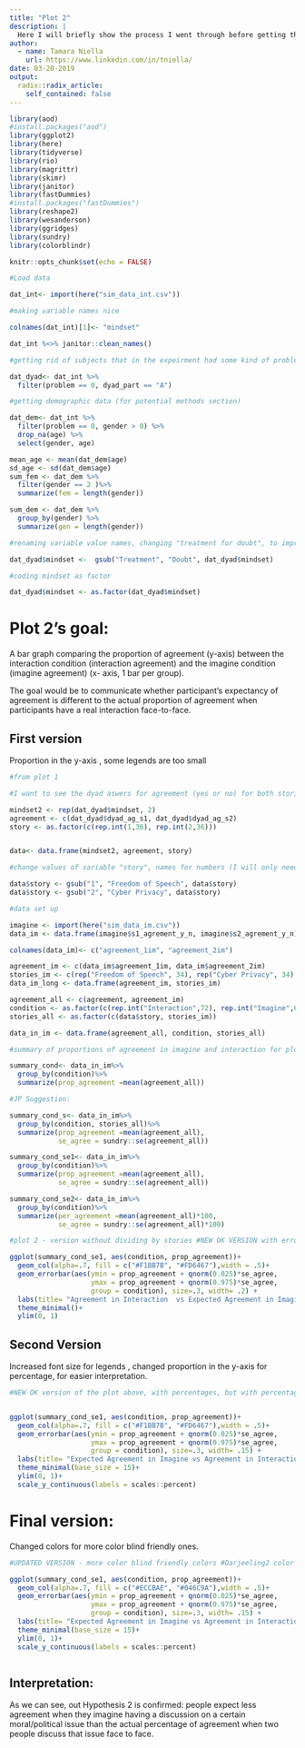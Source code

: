 ```yaml
---
title: "Plot 2"
description: |
  Here I will briefly show the process I went through before getting the final version of the second plot, together with its final version.
author:
  - name: Tamara Niella
    url: https://www.linkedin.com/in/tniella/
date: 03-20-2019
output:
  radix::radix_article:
    self_contained: false
---
```


```r

library(aod)
#install.packages("aod")
library(ggplot2)
library(here)
library(tidyverse)
library(rio)
library(magrittr)
library(skimr)
library(janitor)
library(fastDummies)
#install.packages("fastDummies")
library(reshape2)
library(wesanderson)
library(ggridges)
library(sundry)
library(colorblindr) 

knitr::opts_chunk$set(echo = FALSE)
```

```r

#Load data 

dat_int<- import(here("sim_data_int.csv"))

#making variable names nice 

colnames(dat_int)[1]<- "mindset"

dat_int %<>% janitor::clean_names()

#getting rid of subjects that in the expeirment had some kind of problem (did't complete task well etc), and I am only keeping data from one participant per dyad, since initially, I will only look at answers that dyads answered together (same answer for both participants, I only need one)

dat_dyad<- dat_int %>% 
  filter(problem == 0, dyad_part == "A") 

#getting demographic data (for potential methods section)

dat_dem<- dat_int %>% 
  filter(problem == 0, gender > 0) %>%
  drop_na(age) %>%
  select(gender, age)

mean_age <- mean(dat_dem$age)
sd_age <- sd(dat_dem$age)
sum_fem <- dat_dem %>% 
  filter(gender == 2 )%>%
  summarize(fem = length(gender))

sum_dem <- dat_dem %>% 
  group_by(gender) %>%
  summarize(gen = length(gender))

#renaming variable value names, changing "treatment for doubt", to improve explanation of study through graphs and analysis

dat_dyad$mindset <-  gsub("Treatment", "Doubt", dat_dyad$mindset)

#coding mindset as factor 

dat_dyad$mindset <- as.factor(dat_dyad$mindset)
```

# Plot 2's goal: 

A bar graph comparing the proportion of agreement (y-axis) between the interaction condition (interaction agreement) and the imagine condition (imagine agreement) (x- axis, 1 bar per group).

The goal would be to communicate whether participant’s expectancy of agreement is different to the actual proportion of agreement when participants have a real interaction face-to-face.

## First version 

Proportion in the y-axis , some legends are too small

```r


#from plot 1 

#I want to see the dyad aswers for agreement (yes or no) for both stories, then I will create a new data set with one variable for agreement, that will iclude agreement for stories one and 2 and another variable that will indicate whether that agreement belongs to story 1 (freedom of speech) or 2 (cyber privacy)

mindset2 <- rep(dat_dyad$mindset, 2)
agreement <- c(dat_dyad$dyad_ag_s1, dat_dyad$dyad_ag_s2)
story <- as.factor(c(rep.int(1,36), rep.int(2,36)))


data<- data.frame(mindset2, agreement, story)

#change values of variable "story", names for numbers (I will only need this if I decide to show the proportions of agreement for the different stories - which is not totally relevant to the results of the study, so I am still debating about it )

data$story <- gsub("1", "Freedom of Speech", data$story)
data$story <- gsub("2", "Cyber Privacy", data$story)

#data set up

imagine <- import(here("sim_data_im.csv"))
data_im <- data.frame(imagine$s1_agrement_y_n, imagine$s2_agrement_y_n)

colnames(data_im)<- c("agreement_1im", "agreement_2im")

agreement_im <- c(data_im$agreement_1im, data_im$agreement_2im)
stories_im <- c(rep("Freedom of Speech", 34), rep("Cyber Privacy", 34) )
data_im_long <- data.frame(agreement_im, stories_im)

agreement_all <- c(agreement, agreement_im)
condition <- as.factor(c(rep.int("Interaction",72), rep.int("Imagine",68)))
stories_all <- as.factor(c(data$story, stories_im))

data_in_im <- data.frame(agreement_all, condition, stories_all)

#summary of proportions of agreement in imagine and interaction for plot 2 

summary_cond<- data_in_im%>% 
  group_by(condition)%>%
  summarize(prop_agreement =mean(agreement_all))

#JP Suggestion: 

summary_cond_s<- data_in_im%>% 
  group_by(condition, stories_all)%>%
  summarize(prop_agreement =mean(agreement_all),
            se_agree = sundry::se(agreement_all))

summary_cond_se1<- data_in_im%>% 
  group_by(condition)%>%
  summarize(prop_agreement =mean(agreement_all),
            se_agree = sundry::se(agreement_all))

summary_cond_se2<- data_in_im%>% 
  group_by(condition)%>%
  summarize(per_agreement =mean(agreement_all)*100,
            se_agree = sundry::se(agreement_all)*100)

#plot 2 - version without dividing by stories #NEW OK VERSION with error bars 

ggplot(summary_cond_se1, aes(condition, prop_agreement))+
  geom_col(alpha=.7, fill = c("#F1BB7B", "#FD6467"),width = .5)+
  geom_errorbar(aes(ymin = prop_agreement + qnorm(0.025)*se_agree,
                    ymax = prop_agreement + qnorm(0.975)*se_agree,
                    group = condition), size=.3, width= .2) +
  labs(title= "Agreement in Interaction  vs Expected Agreement in Imagine", x = "Condition", y = "Proportion of agreement")+
  theme_minimal()+
  ylim(0, 1)
```


## Second Version 

Increased font size for legends , changed proportion in the y-axis for percentage, for easier interpretation. 

```r


#NEW OK version of the plot above, with percentages, but with percentages signs: 


ggplot(summary_cond_se1, aes(condition, prop_agreement))+
  geom_col(alpha=.7, fill = c("#F1BB7B", "#FD6467"),width = .5)+
  geom_errorbar(aes(ymin = prop_agreement + qnorm(0.025)*se_agree,
                    ymax = prop_agreement + qnorm(0.975)*se_agree,
                    group = condition), size=.3, width= .15) +
  labs(title= "Expected Agreement in Imagine vs Agreement in Interaction", x = "Condition", y = "Percentage of agreement")+
  theme_minimal(base_size = 15)+
  ylim(0, 1)+
  scale_y_continuous(labels = scales::percent)

```


# Final version: 

Changed colors for more color blind friendly ones. 

```r

#UPDATED VERSION - more color blind friendly colors #Darjeeling2 color palette

ggplot(summary_cond_se1, aes(condition, prop_agreement))+
  geom_col(alpha=.7, fill = c("#ECCBAE", "#046C9A"),width = .5)+
  geom_errorbar(aes(ymin = prop_agreement + qnorm(0.025)*se_agree,
                    ymax = prop_agreement + qnorm(0.975)*se_agree,
                    group = condition), size=.3, width= .15) +
  labs(title= "Expected Agreement in Imagine vs Agreement in Interaction", x = "Condition", y = "Percentage of agreement")+
  theme_minimal(base_size = 15)+
  ylim(0, 1)+
  scale_y_continuous(labels = scales::percent)



```

## Interpretation: 

As we can see, out Hypothesis 2 is confirmed: people expect less agreement when they imagine having a discussion on a certain moral/political issue than the actual percentage of agreement when two people discuss that issue face to face. 
